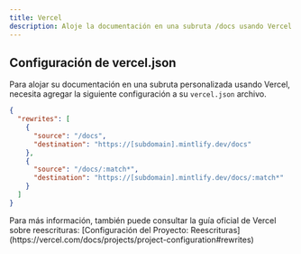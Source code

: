 ```yaml
---
title: Vercel
description: Aloje la documentación en una subruta /docs usando Vercel
---
```


## Configuración de vercel.json

Para alojar su documentación en una subruta personalizada usando Vercel, necesita agregar la siguiente configuración a su `vercel.json` archivo.

```json
{
  "rewrites": [
    {
      "source": "/docs",
      "destination": "https://[subdomain].mintlify.dev/docs"
    },
    {
      "source": "/docs/:match*",
      "destination": "https://[subdomain].mintlify.dev/docs/:match*"
    }
  ]
}
```

<Note>
  Para más información, también puede consultar la guía oficial de Vercel sobre reescrituras: [Configuración del Proyecto: Reescrituras](https://vercel.com/docs/projects/project-configuration#rewrites)
</Note>
